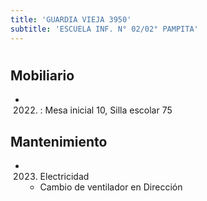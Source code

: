 ```yaml
---
title: 'GUARDIA VIEJA 3950'
subtitle: 'ESCUELA INF. N° 02/02° PAMPITA'
---
```


#


## Mobiliario

*  (2022) : Mesa inicial 10, Silla escolar 75 





## Mantenimiento

*  (2023) Electricidad 
    + Cambio de ventilador en Dirección



